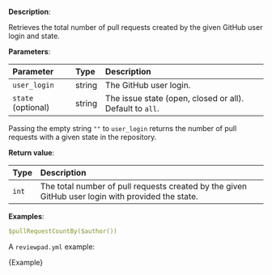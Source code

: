 
**Description**:

Retrieves the total number of pull requests created by the given GitHub user login and state.

**Parameters**:

| Parameter               | Type   | Description                                              |
| :---------------------- | :----- | :------------------------------------------------------- |
| `user_login`            | string | The GitHub user login.                                   |
| `state` (optional)      | string | The issue state (open, closed or all). Default to `all`. |

Passing the empty string `""` to `user_login` returns the number of pull requests with a given state in the repository.

**Return value**:

| Type  | Description                                                                                       |
| :---- | :------------------------------------------------------------------------------------------------ |
| `int` | The total number of pull requests created by the given GitHub user login with provided the state. |

**Examples**:

```yml
$pullRequestCountBy($author())
```

A `reviewpad.yml` example:

<CodeBlock language="yml">{Example}</CodeBlock>
